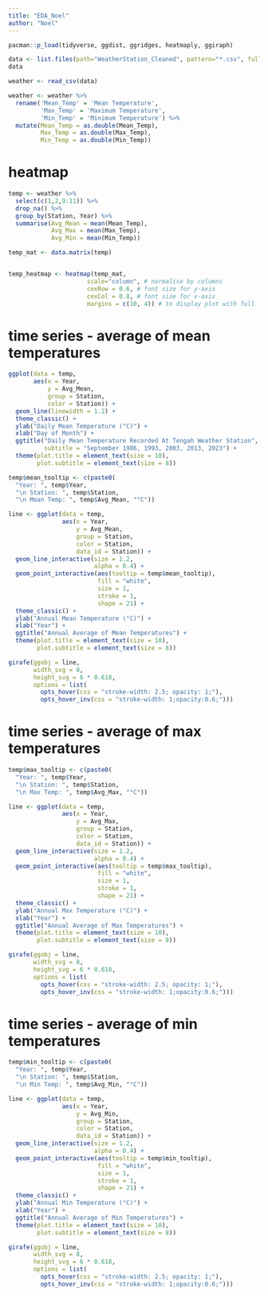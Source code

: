 ```yaml
---
title: "EDA_Noel"
author: "Noel"
---
```


```r
pacman::p_load(tidyverse, ggdist, ggridges, heatmaply, ggiraph)

```

```r
data <- list.files(path="WeatherStation_Cleaned", pattern="*.csv", full.names=TRUE)
data

weather <- read_csv(data)
```
```r
weather <- weather %>%
  rename('Mean_Temp' = 'Mean Temperature',
         'Max_Temp' = 'Maximum Temperature',
         'Min_Temp' = 'Minimum Temperature') %>%
  mutate(Mean_Temp = as.double(Mean_Temp),
         Max_Temp = as.double(Max_Temp),
         Min_Temp = as.double(Min_Temp))
```

# heatmap
```r
temp <- weather %>%
  select(c(1,2,9:11)) %>%
  drop_na() %>%
  group_by(Station, Year) %>%
  summarise(Avg_Mean = mean(Mean_Temp),
            Avg_Max = mean(Max_Temp),
            Avg_Min = mean(Min_Temp))

temp_mat <- data.matrix(temp)


temp_heatmap <- heatmap(temp_mat,
                      scale="column", # normalise by columns
                      cexRow = 0.6, # font size for y-axis
                      cexCol = 0.8, # font size for x-axis
                      margins = c(10, 4)) # to display plot with full labels shown
```

# time series - average of mean temperatures
```r
ggplot(data = temp,
       aes(x = Year,
           y = Avg_Mean,
           group = Station,
           color = Station)) +
  geom_line(linewidth = 1.2) +
  theme_classic() +
  ylab("Daily Mean Temperature (°C)") +
  xlab("Day of Month") +
  ggtitle("Daily Mean Temperature Recorded At Tengah Weather Station",
          subtitle = "September 1986, 1993, 2003, 2013, 2023") +
  theme(plot.title = element_text(size = 10),
        plot.subtitle = element_text(size = 8)) 
```

```r
temp$mean_tooltip <- c(paste0(
  "Year: ", temp$Year,
  "\n Station: ", temp$Station,
  "\n Mean Temp: ", temp$Avg_Mean, "°C"))

line <- ggplot(data = temp,
               aes(x = Year,
                   y = Avg_Mean,
                   group = Station,
                   color = Station,
                   data_id = Station)) +
  geom_line_interactive(size = 1.2,
                        alpha = 0.4) +
  geom_point_interactive(aes(tooltip = temp$mean_tooltip),
                         fill = "white",
                         size = 1,
                         stroke = 1,
                         shape = 21) +
  theme_classic() +
  ylab("Annual Mean Temperature (°C)") +
  xlab("Year") +
  ggtitle("Annual Average of Mean Temperatures") +
  theme(plot.title = element_text(size = 10),
        plot.subtitle = element_text(size = 8)) 

girafe(ggobj = line, 
       width_svg = 8,
       height_svg = 6 * 0.618,
       options = list(
         opts_hover(css = "stroke-width: 2.5; opacity: 1;"),
         opts_hover_inv(css = "stroke-width: 1;opacity:0.6;")))

```

# time series - average of max temperatures
```r
temp$max_tooltip <- c(paste0(
  "Year: ", temp$Year,
  "\n Station: ", temp$Station,
  "\n Max Temp: ", temp$Avg_Max, "°C"))

line <- ggplot(data = temp,
               aes(x = Year,
                   y = Avg_Max,
                   group = Station,
                   color = Station,
                   data_id = Station)) +
  geom_line_interactive(size = 1.2,
                        alpha = 0.4) +
  geom_point_interactive(aes(tooltip = temp$max_tooltip),
                         fill = "white",
                         size = 1,
                         stroke = 1,
                         shape = 21) +
  theme_classic() +
  ylab("Annual Max Temperature (°C)") +
  xlab("Year") +
  ggtitle("Annual Average of Max Temperatures") +
  theme(plot.title = element_text(size = 10),
        plot.subtitle = element_text(size = 8)) 

girafe(ggobj = line, 
       width_svg = 8,
       height_svg = 6 * 0.618,
       options = list(
         opts_hover(css = "stroke-width: 2.5; opacity: 1;"),
         opts_hover_inv(css = "stroke-width: 1;opacity:0.6;")))

```



# time series - average of min temperatures
```r
temp$min_tooltip <- c(paste0(
  "Year: ", temp$Year,
  "\n Station: ", temp$Station,
  "\n Min Temp: ", temp$Avg_Min, "°C"))

line <- ggplot(data = temp,
               aes(x = Year,
                   y = Avg_Min,
                   group = Station,
                   color = Station,
                   data_id = Station)) +
  geom_line_interactive(size = 1.2,
                        alpha = 0.4) +
  geom_point_interactive(aes(tooltip = temp$min_tooltip),
                         fill = "white",
                         size = 1,
                         stroke = 1,
                         shape = 21) +
  theme_classic() +
  ylab("Annual Min Temperature (°C)") +
  xlab("Year") +
  ggtitle("Annual Average of Min Temperatures") +
  theme(plot.title = element_text(size = 10),
        plot.subtitle = element_text(size = 8)) 

girafe(ggobj = line, 
       width_svg = 8,
       height_svg = 6 * 0.618,
       options = list(
         opts_hover(css = "stroke-width: 2.5; opacity: 1;"),
         opts_hover_inv(css = "stroke-width: 1;opacity:0.6;")))

```



















